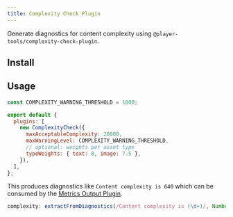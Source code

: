 ```yaml
---
title: Complexity Check Plugin
---
```



Generate diagnostics for content complexity using `@player-tools/complexity-check-plugin`.

## Install

<PackageManagers pkg="@player-tools/complexity-check-plugin" />

## Usage

```js
const COMPLEXITY_WARNING_THRESHOLD = 1000;

export default {
  plugins: [
    new ComplexityCheck({
      maxAcceptableComplexity: 20000,
      maxWarningLevel: COMPLEXITY_WARNING_THRESHOLD,
      // optional: weights per asset type
      typeWeights: { text: 8, image: 7.5 },
    }),
  ],
};
```

This produces diagnostics like `Content complexity is 640` which can be consumed by the [Metrics Output Plugin](/docs/capabilities/metrics-output).

```js
complexity: extractFromDiagnostics(/Content complexity is (\d+)/, Number);
```
